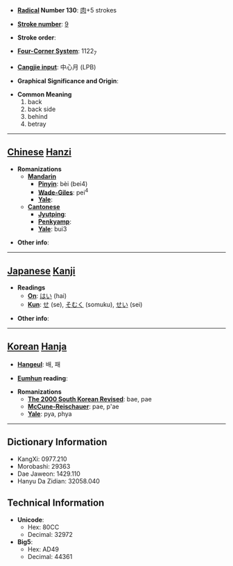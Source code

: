 * '''[[Wiktionary:Chinese radical index| Radical]] Number 130''': [[Wiktionary:Chinese radical index 肉|肉]]+5 strokes

* '''[[Wiktionary:Chinese total strokes index|Stroke number]]''': [[Wiktionary:Chinese total strokes index 9|9]]

* '''Stroke order''': 

* '''[[Wiktionary:Chinese four corner index|Four-Corner System]]''': 1122<sub>7</sub>

* '''[[Wiktionary:Chinese Cangjie index|Cangjie input]]''': 中心月 (LPB)

* '''Graphical Significance and Origin''': 

* '''Common Meaning'''
*#back
*# back side
*# behind
*# betray


----

== [[Chinese]] [[Hanzi]] ==

* '''Romanizations'''
** '''[[Mandarin]]'''
*** '''[[Pinyin]]''': bèi (bei4)
*** '''[[Wade-Giles]]''': pei<sup>4</sup>
*** '''[[Yale]]''': 
** '''[[Cantonese]]'''
*** '''[[Jyutping]]''':
*** '''[[Penkyamp]]''': 
*** '''[[Yale]]''': bui3

* '''Other info''': 

----

== [[Japanese]] [[Kanji]] ==

* '''Readings'''
** '''[[On]]''': [[はい]] (hai)
** '''[[Kun]]''': [[せ]] (se), [[そむく]] (somuku), [[せい]] (sei)

* '''Other info''':  

----

== [[Korean]] [[Hanja]] ==

* '''[[Hangeul]]''': 배, 패

* '''[[Eumhun]] reading''': 

* '''Romanizations'''
** '''[[The 2000 South Korean Revised Romanization|The 2000 South Korean Revised]]''': bae, pae
** '''[[McCune-Reischauer]]''': pae, p'ae
** '''[[Yale]]''': pya, phya

----

== Dictionary Information ==

* KangXi: 0977.210
* Morobashi: 29363
* Dae Jaweon: 1429.110
* Hanyu Da Zidian: 32058.040

== Technical Information ==

* '''Unicode''':
** Hex: 80CC
** Decimal: 32972
* '''Big5''':
** Hex: AD49
** Decimal: 44361